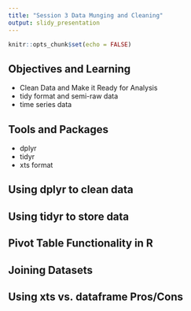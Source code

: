 ```yaml
---
title: "Session 3 Data Munging and Cleaning"
output: slidy_presentation
---
```


```r
knitr::opts_chunk$set(echo = FALSE)
```

## Objectives and Learning

- Clean Data and Make it Ready for Analysis
- tidy format and semi-raw data
- time series data 

## Tools and Packages

- dplyr
- tidyr  
- xts format


## Using dplyr to clean data  


## Using tidyr to store data 


## Pivot Table Functionality in R


## Joining Datasets


## Using xts vs. dataframe Pros/Cons
